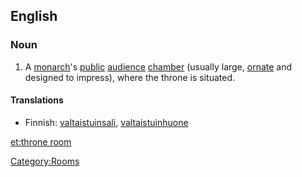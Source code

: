 ==English==
{{wikipedia}}

===Noun===
{{en-noun|sg=[[throne]] [[room]]}}

# A [[monarch]]'s [[public]] [[audience]] [[chamber]] (usually large, [[ornate]] and designed to impress), where the throne is situated.

====Translations====
{{trans-top|monarch’s public audience chamber}}
{{trans-mid}}
*Finnish: [[valtaistuinsali]], [[valtaistuinhuone]]
{{trans-bottom}}



[[Category:Rooms]]

[[et:throne room]]